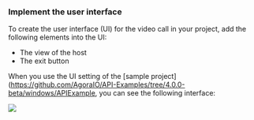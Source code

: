<PlatformWrapper platform="windows">

### Implement the user interface

To create the user interface (UI) for the video call in your project, add the following elements into the UI:

- The view of the host
- The exit button


When you use the UI setting of the [sample project](https://github.com/AgoraIO/API-Examples/tree/4.0.0-beta/windows/APIExample, you can see the following interface:

   ![](https://web-cdn.agora.io/docs-files/1568792708592)

</PlatformWrapper>